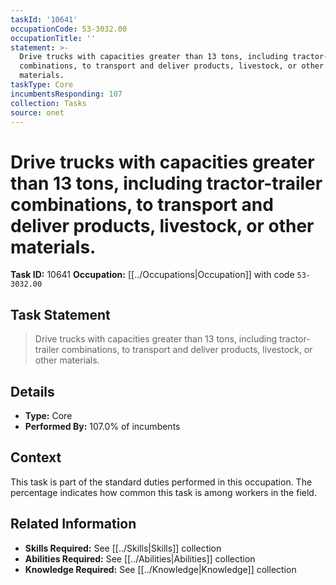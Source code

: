 ```yaml
---
taskId: '10641'
occupationCode: 53-3032.00
occupationTitle: ''
statement: >-
  Drive trucks with capacities greater than 13 tons, including tractor-trailer
  combinations, to transport and deliver products, livestock, or other
  materials.
taskType: Core
incumbentsResponding: 107
collection: Tasks
source: onet
---
```

# Drive trucks with capacities greater than 13 tons, including tractor-trailer combinations, to transport and deliver products, livestock, or other materials.

**Task ID:** 10641
**Occupation:** [[../Occupations|Occupation]] with code `53-3032.00`

## Task Statement

> Drive trucks with capacities greater than 13 tons, including tractor-trailer combinations, to transport and deliver products, livestock, or other materials.

## Details

- **Type:** Core
- **Performed By:** 107.0% of incumbents

## Context

This task is part of the standard duties performed in this occupation. The percentage indicates how common this task is among workers in the field.

## Related Information

- **Skills Required:** See [[../Skills|Skills]] collection
- **Abilities Required:** See [[../Abilities|Abilities]] collection
- **Knowledge Required:** See [[../Knowledge|Knowledge]] collection
